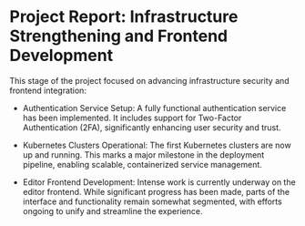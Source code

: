 # Project Report: Infrastructure Strengthening and Frontend Development

This stage of the project focused on advancing infrastructure security and frontend integration:

- Authentication Service Setup: A fully functional authentication service has been implemented. It includes support for Two-Factor Authentication (2FA), significantly enhancing user security and trust.

- Kubernetes Clusters Operational: The first Kubernetes clusters are now up and running. This marks a major milestone in the deployment pipeline, enabling scalable, containerized service management.

- Editor Frontend Development: Intense work is currently underway on the editor frontend. While significant progress has been made, parts of the interface and functionality remain somewhat segmented, with efforts ongoing to unify and streamline the experience.
